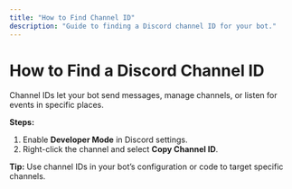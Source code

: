 ```yaml
---
title: "How to Find Channel ID"
description: "Guide to finding a Discord channel ID for your bot."
---
```


# How to Find a Discord Channel ID

Channel IDs let your bot send messages, manage channels, or listen for events in specific places.

**Steps:**

1. Enable **Developer Mode** in Discord settings.
2. Right-click the channel and select **Copy Channel ID**.

**Tip:** Use channel IDs in your bot’s configuration or code to target specific channels.
